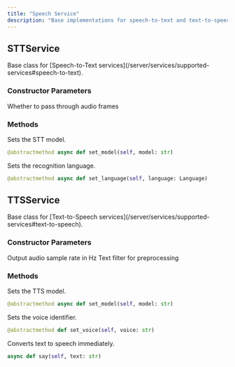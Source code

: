 ```yaml
---
title: "Speech Service"
description: "Base implementations for speech-to-text and text-to-speech services"
---
```


## STTService

<ResponseField name="STTService" type="base class">
  Base class for [Speech-to-Text
  services](/server/services/supported-services#speech-to-text).
</ResponseField>

### Constructor Parameters

<ParamField path="audio_passthrough" type="bool" default="False">
  Whether to pass through audio frames
</ParamField>

### Methods

<ResponseField name="set_model" type="async method">
  Sets the STT model.

```python
@abstractmethod async def set_model(self, model: str)
```

</ResponseField>

<ResponseField name="set_language" type="async method">
  Sets the recognition language.

```python
@abstractmethod async def set_language(self, language: Language)
```

</ResponseField>

## TTSService

<ResponseField name="TTSService" type="base class">
  Base class for [Text-to-Speech
  services](/server/services/supported-services#text-to-speech).
</ResponseField>

### Constructor Parameters

<ParamField path="sample_rate" type="int" default="24000">
  Output audio sample rate in Hz
</ParamField>

<ParamField path="text_filter" type="Optional[BaseTextFilter]" default="None">
  Text filter for preprocessing
</ParamField>

### Methods

<ResponseField name="set_model" type="async method">
  Sets the TTS model.

```python
@abstractmethod async def set_model(self, model: str)
```

</ResponseField>

<ResponseField name="set_voice" type="method">
  Sets the voice identifier.

```python
@abstractmethod def set_voice(self, voice: str)
```

</ResponseField>

<ResponseField name="say" type="async method">
  Converts text to speech immediately.

```python
async def say(self, text: str)
```

</ResponseField>
